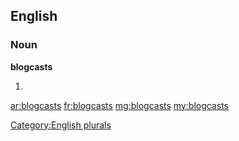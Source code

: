 ==English==

===Noun===
'''blogcasts'''

# {{plural of|blogcast}}

[[Category:English plurals]]

[[ar:blogcasts]]
[[fr:blogcasts]]
[[mg:blogcasts]]
[[my:blogcasts]]